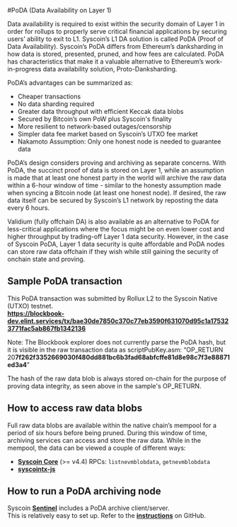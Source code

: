 #PoDA (Data Availability on Layer 1)    

Data availability is required to exist within the security domain of Layer 1 in order for rollups to properly serve critical financial applications by securing users’ ability to exit to L1. Syscoin’s L1 DA solution is called PoDA (Proof of Data Availability). Syscoin’s PoDA differs from Ethereum’s danksharding in how data is stored, presented, pruned, and how fees are calculated. PoDA has characteristics that make it a valuable alternative to Ethereum’s work-in-progress data availability solution, Proto-Danksharding.

PoDA’s advantages can be summarized as:

- Cheaper transactions
- No data sharding required
- Greater data throughput with efficient Keccak data blobs
- Secured by Bitcoin’s own PoW plus Syscoin's finality
- More resilient to network-based outages/censorship
- Simpler data fee market based on Syscoin’s UTXO fee market
- Nakamoto Assumption: Only one honest node is needed to guarantee data

PoDA’s design considers proving and archiving as separate concerns. With PoDA, the succinct proof of data is stored on Layer 1, while an assumption is made that at least one honest party in the world will archive the raw data within a 6-hour window of time - similar to the honesty assumption made when syncing a Bitcoin node (at least one honest node). If desired, the raw data itself can be secured by Syscoin’s L1 network by reposting the data every 6 hours.

Validium (fully offchain DA) is also available as an alternative to PoDA for less-critical applications where the focus might be on even lower cost and higher throughput by trading-off Layer 1 data security. However, in the case of Syscoin PoDA, Layer 1 data security is quite affordable and PoDA nodes can store raw data offchain if they wish while still gaining the security of onchain state and proving.

## Sample PoDA transaction

This PoDA transaction was submitted by Rollux L2 to the Syscoin Native (UTXO) testnet.    
**https://blockbook-dev.elint.services/tx/bae30de7850c370c77eb3590f631070d95c1a175323771fac5ab867fb1342136**  

Note: The Blockbook explorer does not currently parse the PoDA hash, but it is visible in the raw transaction data as scriptPubKey.asm: “OP_RETURN 20**7f262f3352669030f480dd881bc6b3fad68abfcffe81d8e98c7f3e88871ed3a4**”

The hash of the raw data blob is always stored on-chain for the purpose of proving data integrity, as seen above in the sample's OP_RETURN.

## How to access raw data blobs

Full raw data blobs are available within the native chain’s mempool for a period of six hours before being pruned. During this window of time, archiving services can access and store the raw data. While in the mempool, the data can be viewed a couple of different ways:  

- **[Syscoin Core](https://github.com/syscoin/syscoin/releases/latest)** (>= v4.4) RPCs: `listnevmblobdata`, `getnevmblobdata`
- **[syscointx-js](https://github.com/syscoin/syscointx-js)**

## How to run a PoDA archiving node  

Syscoin **[Sentinel](https://github.com/syscoin/sentinel)** includes a PoDA archive client/server.  
This is relatively easy to set up. Refer to the **[instructions](https://github.com/syscoin/sentinel#poda)** on GitHub.


